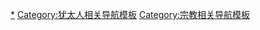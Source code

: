 [[Category:犹太教|*]]
[[Category:犹太人相关导航模板|Category:犹太人相关导航模板]]
[[Category:宗教相关导航模板|Category:宗教相关导航模板]]